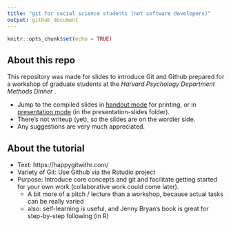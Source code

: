 ```yaml
---
title: "git for social science students (not software developers)"
output: github_document
---
```


```r
knitr::opts_chunk$set(echo = TRUE)
```

## About this repo
This repository was made for slides to introduce Git and Github prepared for a workshop of graduate students at the _Harvard Psychology Department Methods Dinner_ .

- Jump to the compiled slides in [handout mode](https://github.com/kuriwaki/github-demo/blob/master/presentation-slides/kuriwaki_github_handout.pdf) for printing, or in [presentation mode](https://github.com/kuriwaki/github-demo/blob/master/presentation-slides/kuriwaki_github.pdf) (in the presentation-slides folder).
- There's not writeup (yet), so the slides are on the wordier side. 
- Any suggestions are very much appreciated.



## About the tutorial

- Text: https://happygitwithr.com/
- Variety of Git: Use Github via the Rstudio project
- Purpose: Introduce core concepts and git and facilitate getting started for your own work (collaborative work could come later).
     - A bit more of a pitch / lecture than a workshop, because actual tasks can be really varied
     - also: self-learning is useful, and Jenny Bryan's book is great for step-by-step following (in R)


